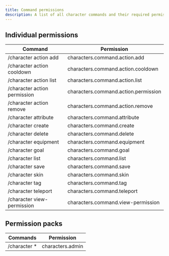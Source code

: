 ```yaml
---
title: Command permissions
description: A list of all character commands and their required permissions.
---
```


## Individual permissions

| Command                      | Permission                           |
| ---------------------------- | ------------------------------------ |
| /character action add        | characters.command.action.add        |
| /character action cooldown   | characters.command.action.cooldown   |
| /character action list       | characters.command.action.list       |
| /character action permission | characters.command.action.permission |
| /character action remove     | characters.command.action.remove     |
| /character attribute         | characters.command.attribute         |
| /character create            | characters.command.create            |
| /character delete            | characters.command.delete            |
| /character equipment         | characters.command.equipment         |
| /character goal              | characters.command.goal              |
| /character list              | characters.command.list              |
| /character save              | characters.command.save              |
| /character skin              | characters.command.skin              |
| /character tag               | characters.command.tag               |
| /character teleport          | characters.command.teleport          |
| /character view-permission   | characters.command.view-permission   |

## Permission packs

| Commands      | Permission       |
| ------------- | ---------------- |
| /character \* | characters.admin |
